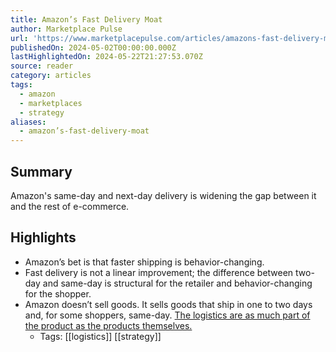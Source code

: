 ```yaml
---
title: Amazon’s Fast Delivery Moat
author: Marketplace Pulse
url: 'https://www.marketplacepulse.com/articles/amazons-fast-delivery-moat'
publishedOn: 2024-05-02T00:00:00.000Z
lastHighlightedOn: 2024-05-22T21:27:53.070Z
source: reader
category: articles
tags:
  - amazon
  - marketplaces
  - strategy
aliases:
  - amazon’s-fast-delivery-moat
---
```

## Summary

Amazon's same-day and next-day delivery is widening the gap between it and the rest of e-commerce.

## Highlights
- Amazon’s bet is that faster shipping is behavior-changing.
- Fast delivery is not a linear improvement; the difference between two-day and same-day is structural for the retailer and behavior-changing for the shopper.
- Amazon doesn’t sell goods. It sells goods that ship in one to two days and, for some shoppers, same-day. [The logistics are as much part of the product as the products themselves.](https://www.marketplacepulse.com/articles/amazon-sells-fast-shipping-not-products)
    - Tags: [[logistics]] [[strategy]]

